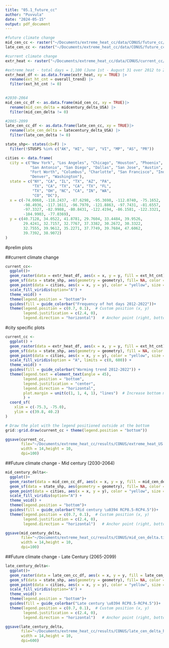 ```yaml
---
title: "05.1_future_cc"
author: "Puvvula"
date: "2024-05-15"
output: pdf_document
---
```


```r
#future climate change
mid_cen_cc <- raster("~/Documents/extreme_heat_cc/data/CONUS/future_cc/midcentury_delta_USA.tif")
late_cen_cc <- raster("~/Documents/extreme_heat_cc/data/CONUS/future_cc/latecentury_delta_USA.tif")

#current climate change
extr_heat <- raster("~/Documents/extreme_heat_cc/data/CONUS/current_cc/overall_trend.tif")
```

```r
#extreme_heat - total days = 1,100 (June 1st - August 31 over 2012 to 2022)
extr_heat_df <- as.data.frame(extr_heat, xy = TRUE) |>
  rename(ext_ht_cnt = overall_trend) |>
  filter(ext_ht_cnt != 0)
  

#2030-2064
mid_cen_cc_df <- as.data.frame(mid_cen_cc, xy = TRUE)|>
  rename(mid_cen_delta = midcentury_delta_USA) |>
  filter(mid_cen_delta != 0)

#2065-2099
late_cen_cc_df <- as.data.frame(late_cen_cc, xy = TRUE)|>
  rename(late_cen_delta = latecentury_delta_USA) |>
  filter(late_cen_delta != 0)

```

```r
state_shp<- states(cb=F) |>
  filter(!STUSPS %in% c("AK", "HI", "GU", "VI", "MP", "AS", "PR"))

cities <- data.frame(
  city = c("New York", "Los Angeles", "Chicago", "Houston", "Phoenix", "Philadelphia", 
           "San Antonio", "San Diego", "Dallas", "San Jose", "Austin", "Jacksonville", 
           "Fort Worth", "Columbus", "Charlotte", "San Francisco", "Indianapolis", "Seattle", 
           "Denver", "Washington"),
  state = c("NY", "CA", "IL", "TX", "AZ", "PA", 
            "TX", "CA", "TX", "CA", "TX", "FL", 
            "TX", "OH", "NC", "CA", "IN", "WA", 
            "CO", "DC"),
  x = c(-74.0060, -118.2437, -87.6298, -95.3698, -112.0740, -75.1652, 
        -98.4936, -117.1611, -96.7970, -121.8863, -97.7431, -81.6557, 
        -97.3327, -82.9988, -80.8431, -122.4194, -86.1581, -122.3321, 
        -104.9903, -77.0369),
  y = c(40.7128, 34.0522, 41.8781, 29.7604, 33.4484, 39.9526, 
        29.4241, 32.7157, 32.7767, 37.3382, 30.2672, 30.3322, 
        32.7555, 39.9612, 35.2271, 37.7749, 39.7684, 47.6062, 
        39.7392, 38.9072)
)
```


#prelim plots

##current climate change
```r
current_cc<- 
  ggplot()+
  geom_raster(data = extr_heat_df, aes(x = x, y = y, fill = ext_ht_cnt))+
  geom_sf(data = state_shp, aes(geometry = geometry), fill= NA, color = "white", size = 20,  show.legend = F)+
  geom_point(data = cities, aes(x = x, y = y), color = "yellow", size = 2,  show.legend = F) +
  scale_fill_viridis(option="A") +
  theme_void() +
  theme(legend.position = "bottom")+
  guides(fill = guide_colorbar("Frequency of hot days 2012-2022"))+
  theme(legend.position = c(0.7, 0.1),  # Custom position (x, y)
        legend.justification = c(2.4, 0),
        legend.direction = "horizontal")   # Anchor point (right, bottom)
```

#city specific plots
```r
current_cc <-
  ggplot() +
  geom_raster(data = extr_heat_df, aes(x = x, y = y, fill = ext_ht_cnt)) +
  geom_sf(data = state_shp, aes(geometry = geometry), fill = NA, color = "white", size = 0.5, show.legend = FALSE) +
  geom_point(data = cities, aes(x = x, y = y), color = "yellow", size = 2, show.legend = FALSE) +
  scale_fill_viridis(option = "A", limits = c(0, 600)) +
  theme_void() +
  guides(fill = guide_colorbar("Warming trend 2012-2022")) +
  theme(legend.text = element_text(angle = 45),
        legend.position = "bottom",
        legend.justification = "center",
        legend.direction = "horizontal",
        plot.margin = unit(c(1, 1, 4, 1), "lines")  # Increase bottom margin for the legend
        ) +
  coord_sf(
    xlim = c(-75.3, -75.0), 
    ylim = c(39.8, 40.2)
)

# Draw the plot with the legend positioned outside at the bottom
grid::grid.draw(current_cc + theme(legend.position = "bottom"))
```


```r
ggsave(current_cc,
       file="~/Documents/extreme_heat_cc/results/CONUS/extreme_heat_US.tiff",
       width = 14,height = 10,
       dpi=100)
```

##Future climate change - Mid century (2030-2064)
```r
mid_century_delta<- 
  ggplot()+
  geom_raster(data = mid_cen_cc_df, aes(x = x, y = y, fill = mid_cen_delta))+
  geom_sf(data = state_shp, aes(geometry = geometry), fill= NA, color = "white", size = 20,  show.legend = F)+
  geom_point(data = cities, aes(x = x, y = y), color = "yellow", size = 2,  show.legend = F) +
  scale_fill_viridis(option="A") +
  theme_void() +
  theme(legend.position = "bottom")+
  guides(fill = guide_colorbar("Mid century \u0394 RCP8.5-RCP4.5"))+
  theme(legend.position = c(0.7, 0.1),  # Custom position (x, y)
        legend.justification = c(2.4, 0),
        legend.direction = "horizontal")   # Anchor point (right, bottom)
```

```r
ggsave(mid_century_delta,
       file="~/Documents/extreme_heat_cc/results/CONUS/mid_cen_delta.tiff",
       width = 14,height = 10,
       dpi=100)
```

##Future climate change - Late Century (2065-2099)
```r
late_century_delta<- 
  ggplot()+
  geom_raster(data = late_cen_cc_df, aes(x = x, y = y, fill = late_cen_delta))+
  geom_sf(data = state_shp, aes(geometry = geometry), fill= NA, color = "white", size = 20,  show.legend = F)+
  geom_point(data = cities, aes(x = x, y = y), color = "yellow", size = 2,  show.legend = F) +
  scale_fill_viridis(option="A") +
  theme_void() +
  theme(legend.position = "bottom")+
  guides(fill = guide_colorbar("Late century \u0394 RCP8.5-RCP4.5"))+
  theme(legend.position = c(0.7, 0.1),  # Custom position (x, y)
        legend.justification = c(2.4, 0),
        legend.direction = "horizontal")   # Anchor point (right, bottom)
```

```r
ggsave(late_century_delta,
       file="~/Documents/extreme_heat_cc/results/CONUS/late_cen_delta_hdef.tiff",
       width = 14,height = 10,
       dpi=600)
```


